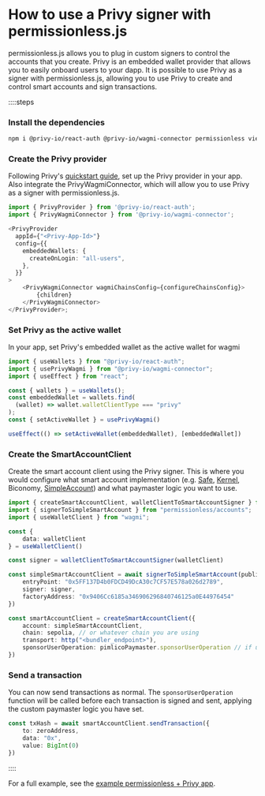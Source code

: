 # How to use a Privy signer with permissionless.js

permissionless.js allows you to plug in custom signers to control the accounts that you create. Privy is an embedded wallet provider that allows you to easily onboard users to your dapp. It is possible to use Privy as a signer with permissionless.js, allowing you to use Privy to create and control smart accounts and sign transactions.

::::steps

### Install the dependencies

```bash
npm i @privy-io/react-auth @privy-io/wagmi-connector permissionless viem wagmi
```

### Create the Privy provider

Following Privy's [quickstart guide](https://docs.privy.io/guide/quickstart), set up the Privy provider in your app. Also integrate the PrivyWagmiConnector, which will allow you to use Privy as a signer with permissionless.js.

```ts
import { PrivyProvider } from '@privy-io/react-auth';
import { PrivyWagmiConnector } from '@privy-io/wagmi-connector';

<PrivyProvider
  appId={"<Privy-App-Id>"}
  config={{
    embeddedWallets: {
      createOnLogin: "all-users",
    },
  }}
>
    <PrivyWagmiConnector wagmiChainsConfig={configureChainsConfig}>
        {children}
    </PrivyWagmiConnector>
</PrivyProvider>;

```

### Set Privy as the active wallet

In your app, set Privy's embedded wallet as the active wallet for wagmi

```ts
import { useWallets } from "@privy-io/react-auth";
import { usePrivyWagmi } from "@privy-io/wagmi-connector";
import { useEffect } from "react";

const { wallets } = useWallets();
const embeddedWallet = wallets.find(
  (wallet) => wallet.walletClientType === "privy"
);
const { setActiveWallet } = usePrivyWagmi()

useEffect(() => setActiveWallet(embeddedWallet), [embeddedWallet])
```

### Create the SmartAccountClient

Create the smart account client using the Privy signer. This is where you would configure what smart account implementation (e.g. [Safe](/permissionless/how-to/accounts/use-safe-account), [Kernel](/permissionless/how-to/accounts/use-kernel-account), Biconomy, [SimpleAccount](/permissionless/how-to/accounts/use-simple-account)) and what paymaster logic you want to use.

```ts
import { createSmartAccountClient, walletClientToSmartAccountSigner } from "permissionless";
import { signerToSimpleSmartAccount } from "permissionless/accounts";
import { useWalletClient } from "wagmi";

const {
    data: walletClient
} = useWalletClient()

const signer = walletClientToSmartAccountSigner(walletClient)

const simpleSmartAccountClient = await signerToSimpleSmartAccount(publicClient, {
    entryPoint: "0x5FF137D4b0FDCD49DcA30c7CF57E578a026d2789",
    signer: signer,
    factoryAddress: "0x9406Cc6185a346906296840746125a0E44976454"
})

const smartAccountClient = createSmartAccountClient({
    account: simpleSmartAccountClient,
    chain: sepolia, // or whatever chain you are using
    transport: http("<bundler_endpoint>"),
    sponsorUserOperation: pimlicoPaymaster.sponsorUserOperation // if using a paymaster
})
```

### Send a transaction

You can now send transactions as normal. The `sponsorUserOperation` function will be called before each transaction is signed and sent, applying the custom paymaster logic you have set.

```ts
const txHash = await smartAccountClient.sendTransaction({
    to: zeroAddress,
    data: "0x",
    value: BigInt(0)
})
```

::::

For a full example, see the [example permissionless + Privy app](https://github.com/pimlicolabs/privy-demo/blob/main/src/components/privy/privy.tsx).
